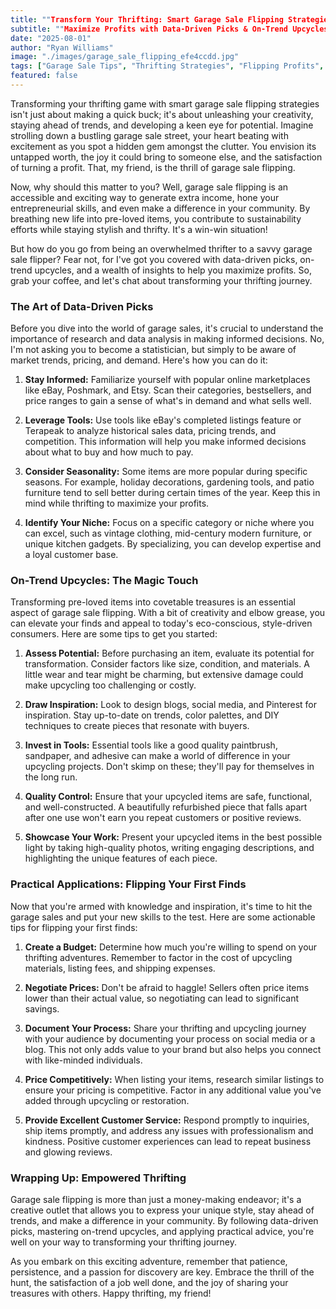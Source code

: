 ```yaml
---
title: ""Transform Your Thrifting: Smart Garage Sale Flipping Strategies for Better Profits""
subtitle: ""Maximize Profits with Data-Driven Picks & On-Trend Upcycles: Your Garage Sale Flipping Blueprint""
date: "2025-08-01"
author: "Ryan Williams"
image: "./images/garage_sale_flipping_efe4ccdd.jpg"
tags: ["Garage Sale Tips", "Thrifting Strategies", "Flipping Profits", "Sales Techniques"]
featured: false
---
```


Transforming your thrifting game with smart garage sale flipping strategies isn't just about making a quick buck; it's about unleashing your creativity, staying ahead of trends, and developing a keen eye for potential. Imagine strolling down a bustling garage sale street, your heart beating with excitement as you spot a hidden gem amongst the clutter. You envision its untapped worth, the joy it could bring to someone else, and the satisfaction of turning a profit. That, my friend, is the thrill of garage sale flipping.

Now, why should this matter to you? Well, garage sale flipping is an accessible and exciting way to generate extra income, hone your entrepreneurial skills, and even make a difference in your community. By breathing new life into pre-loved items, you contribute to sustainability efforts while staying stylish and thrifty. It's a win-win situation!

But how do you go from being an overwhelmed thrifter to a savvy garage sale flipper? Fear not, for I've got you covered with data-driven picks, on-trend upcycles, and a wealth of insights to help you maximize profits. So, grab your coffee, and let's chat about transforming your thrifting journey.

### The Art of Data-Driven Picks

Before you dive into the world of garage sales, it's crucial to understand the importance of research and data analysis in making informed decisions. No, I'm not asking you to become a statistician, but simply to be aware of market trends, pricing, and demand. Here's how you can do it:

1. **Stay Informed:** Familiarize yourself with popular online marketplaces like eBay, Poshmark, and Etsy. Scan their categories, bestsellers, and price ranges to gain a sense of what's in demand and what sells well.

2. **Leverage Tools:** Use tools like eBay's completed listings feature or Terapeak to analyze historical sales data, pricing trends, and competition. This information will help you make informed decisions about what to buy and how much to pay.

3. **Consider Seasonality:** Some items are more popular during specific seasons. For example, holiday decorations, gardening tools, and patio furniture tend to sell better during certain times of the year. Keep this in mind while thrifting to maximize your profits.

4. **Identify Your Niche:** Focus on a specific category or niche where you can excel, such as vintage clothing, mid-century modern furniture, or unique kitchen gadgets. By specializing, you can develop expertise and a loyal customer base.

### On-Trend Upcycles: The Magic Touch

Transforming pre-loved items into covetable treasures is an essential aspect of garage sale flipping. With a bit of creativity and elbow grease, you can elevate your finds and appeal to today's eco-conscious, style-driven consumers. Here are some tips to get you started:

1. **Assess Potential:** Before purchasing an item, evaluate its potential for transformation. Consider factors like size, condition, and materials. A little wear and tear might be charming, but extensive damage could make upcycling too challenging or costly.

2. **Draw Inspiration:** Look to design blogs, social media, and Pinterest for inspiration. Stay up-to-date on trends, color palettes, and DIY techniques to create pieces that resonate with buyers.

3. **Invest in Tools:** Essential tools like a good quality paintbrush, sandpaper, and adhesive can make a world of difference in your upcycling projects. Don't skimp on these; they'll pay for themselves in the long run.

4. **Quality Control:** Ensure that your upcycled items are safe, functional, and well-constructed. A beautifully refurbished piece that falls apart after one use won't earn you repeat customers or positive reviews.

5. **Showcase Your Work:** Present your upcycled items in the best possible light by taking high-quality photos, writing engaging descriptions, and highlighting the unique features of each piece.

### Practical Applications: Flipping Your First Finds

Now that you're armed with knowledge and inspiration, it's time to hit the garage sales and put your new skills to the test. Here are some actionable tips for flipping your first finds:

1. **Create a Budget:** Determine how much you're willing to spend on your thrifting adventures. Remember to factor in the cost of upcycling materials, listing fees, and shipping expenses.

2. **Negotiate Prices:** Don't be afraid to haggle! Sellers often price items lower than their actual value, so negotiating can lead to significant savings.

3. **Document Your Process:** Share your thrifting and upcycling journey with your audience by documenting your process on social media or a blog. This not only adds value to your brand but also helps you connect with like-minded individuals.

4. **Price Competitively:** When listing your items, research similar listings to ensure your pricing is competitive. Factor in any additional value you've added through upcycling or restoration.

5. **Provide Excellent Customer Service:** Respond promptly to inquiries, ship items promptly, and address any issues with professionalism and kindness. Positive customer experiences can lead to repeat business and glowing reviews.

### Wrapping Up: Empowered Thrifting

Garage sale flipping is more than just a money-making endeavor; it's a creative outlet that allows you to express your unique style, stay ahead of trends, and make a difference in your community. By following data-driven picks, mastering on-trend upcycles, and applying practical advice, you're well on your way to transforming your thrifting journey.

As you embark on this exciting adventure, remember that patience, persistence, and a passion for discovery are key. Embrace the thrill of the hunt, the satisfaction of a job well done, and the joy of sharing your treasures with others. Happy thrifting, my friend!